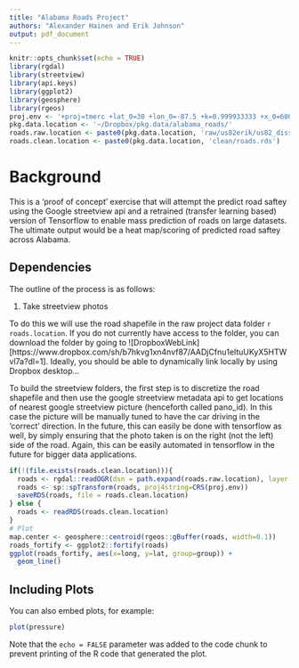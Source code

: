 ```yaml
---
title: "Alabama Roads Project"
authors: "Alexander Hainen and Erik Johnson"
output: pdf_document
---
```


```r
knitr::opts_chunk$set(echo = TRUE)
library(rgdal)
library(streetview)
library(api.keys)
library(ggplot2)
library(geosphere)
library(rgeos)
proj.env <- '+proj=tmerc +lat_0=30 +lon_0=-87.5 +k=0.999933333 +x_0=600000 +y_0=0 +ellps=GRS80 +datum=NAD83 +units=m +no_defs'
pkg.data.location <- '~/Dropbox/pkg.data/alabama_roads/'
roads.raw.location <- paste0(pkg.data.location, 'raw/us82erik/us82_dissolve')
roads.clean.location <- paste0(pkg.data.location, 'clean/roads.rds')
```

# Background

This is a 'proof of concept' exercise that will attempt the predict road saftey using the Google streetview api and a retrained (transfer learning based) version of Tensorflow to enable mass prediction of roads on large datasets. The ultimate output would be a heat map/scoring of predicted road saftey across Alabama. 

## Dependencies

The outline of the process is as follows:

1) Take streetview photos

To do this we will use the road shapefile in the raw project data folder `r roads.location`. If you do not currently have access to the folder, you can download the folder by going to ![DropboxWebLink][https://www.dropbox.com/sh/b7hkvg1xn4nvf87/AADjCfnu1eltuUKyX5HTWvl7a?dl=1]. Ideally, you should be able to dynamically link locally by using Dropbox desktop...

To build the streetview folders, the first step is to discretize the road shapefile and then use the google streetview metadata api to get locations of nearest google streetview picture (henceforth called pano_id). In this case the picture will be manually tuned to have the car driving in the 'correct' direction. In the future, this can easily be done with tensorflow as well, by simply ensuring that the photo taken is on the right (not the left) side of the road. Again, this can be easily automated in tensorflow in the future for bigger data applications.


```r
if(!(file.exists(roads.clean.location))){
  roads <- rgdal::readOGR(dsn = path.expand(roads.raw.location), layer = 'us82d', verbose = FALSE)
  roads <- sp::spTransform(roads, proj4string=CRS(proj.env))
  saveRDS(roads, file = roads.clean.location)
} else {
  roads <- readRDS(roads.clean.location)
}
# Plot
map.center <- geosphere::centroid(rgeos::gBuffer(roads, width=0.1))
roads_fortify <- ggplot2::fortify(roads)
ggplot(roads_fortify, aes(x=long, y=lat, group=group)) +
  geom_line()
```

## Including Plots

You can also embed plots, for example:

```r
plot(pressure)
```

Note that the `echo = FALSE` parameter was added to the code chunk to prevent printing of the R code that generated the plot.
